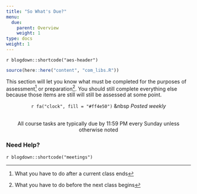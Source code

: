 ```yaml
---
title: "So What's Due?"
menu:
  due:
    parent: Overview
    weight: 1
type: docs
weight: 1
---
```


`r blogdown::shortcode("aes-header")`

```r
source(here::here("content", "com_libs.R"))
```

This section will let you know what must be completed for the purposes of assessment^[What you have to do after a current class ends] or preparation^[What you have to do before the next class begins]. You should still complete everything else because those items are still will still be assessed at some point.

<center>
`r fa("clock", fill = "#ff4e50")` &nbsp <i>Posted weekly</i> 
</center>
<br>
<center>
<p id="rounded_corners">
All course tasks are typically due by 11:59 PM every Sunday unless otherwise noted
<p>
</center>

### Need Help?

`r blogdown::shortcode("meetings")`
